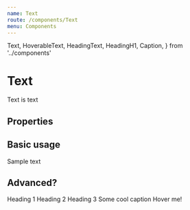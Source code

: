 ```yaml
---
name: Text
route: /components/Text
menu: Components
---
```



  Text,
  HoverableText,
  HeadingText,
  HeadingH1,
  Caption,
} from '../components'

# Text

Text is text

## Properties

<Props of={Text} />

## Basic usage

<Text>Sample text</Text>

## Advanced?

<Playground>
  <HeadingH1 kind='serif'>Heading 1</HeadingH1>
  <HeadingText variant="head2">Heading 2</HeadingText>
  <HeadingText variant="head3">Heading 3</HeadingText>
  <Caption color="white">Some cool caption</Caption>
  <HoverableText activeColor="black">Hover me!</HoverableText>
</Playground>
